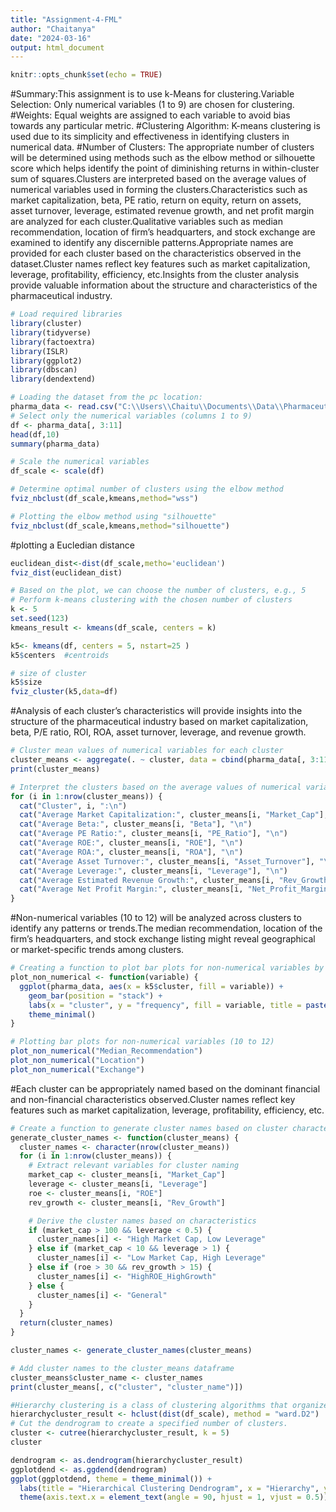 ---
title: "Assignment-4-FML"
author: "Chaitanya"
date: "2024-03-16"
output: html_document
---

```{r setup, include=FALSE}
knitr::opts_chunk$set(echo = TRUE)
```

#Summary:This assignment is to use k-Means for clustering.Variable Selection: Only numerical variables (1 to 9) are chosen for clustering.
#Weights: Equal weights are assigned to each variable to avoid bias towards any particular metric.
#Clustering Algorithm: K-means clustering is used due to its simplicity and effectiveness in identifying clusters in numerical data.
#Number of Clusters: The appropriate number of clusters will be determined using methods such as the elbow method or silhouette score which helps identify the point of diminishing returns in within-cluster sum of squares.Clusters are interpreted based on the average values of numerical variables used in forming the clusters.Characteristics such as market capitalization, beta, PE ratio, return on equity, return on assets, asset turnover, leverage, estimated revenue growth, and net profit margin are analyzed for each cluster.Qualitative variables such as median recommendation, location of firm's headquarters, and stock exchange are examined to identify any discernible patterns.Appropriate names are provided for each cluster based on the characteristics observed in the dataset.Cluster names reflect key features such as market capitalization, leverage, profitability, efficiency, etc.Insights from the cluster analysis provide valuable information about the structure and characteristics of the pharmaceutical industry.
```{r}
# Load required libraries
library(cluster)
library(tidyverse)
library(factoextra)
library(ISLR)
library(ggplot2)  
library(dbscan)
library(dendextend)

# Loading the dataset from the pc location:
pharma_data <- read.csv("C:\\Users\\Chaitu\\Documents\\Data\\Pharmaceuticals.csv")
# Select only the numerical variables (columns 1 to 9)
df <- pharma_data[, 3:11]
head(df,10)
summary(pharma_data)
```

```{r}
# Scale the numerical variables
df_scale <- scale(df)

# Determine optimal number of clusters using the elbow method
fviz_nbclust(df_scale,kmeans,method="wss")
```


```{r}
# Plotting the elbow method using "silhouette"
fviz_nbclust(df_scale,kmeans,method="silhouette")
```
#plotting a Eucledian distance 
```{r}
euclidean_dist<-dist(df_scale,metho='euclidean')
fviz_dist(euclidean_dist)
```


```{r}
# Based on the plot, we can choose the number of clusters, e.g., 5
# Perform k-means clustering with the chosen number of clusters
k <- 5  
set.seed(123)  
kmeans_result <- kmeans(df_scale, centers = k)

k5<- kmeans(df, centers = 5, nstart=25 )
k5$centers  #centroids
```

```{r}
# size of cluster
k5$size
fviz_cluster(k5,data=df)
```
#Analysis of each cluster's characteristics will provide insights into the structure of the pharmaceutical industry based on market capitalization, beta, P/E ratio, ROI, ROA, asset turnover, leverage, and revenue growth.
```{r}
# Cluster mean values of numerical variables for each cluster
cluster_means <- aggregate(. ~ cluster, data = cbind(pharma_data[, 3:11], cluster = kmeans_result$cluster), FUN = mean)
print(cluster_means)

# Interpret the clusters based on the average values of numerical variables
for (i in 1:nrow(cluster_means)) {
  cat("Cluster", i, ":\n")
  cat("Average Market Capitalization:", cluster_means[i, "Market_Cap"], "\n")
  cat("Average Beta:", cluster_means[i, "Beta"], "\n")
  cat("Average PE Ratio:", cluster_means[i, "PE_Ratio"], "\n")
  cat("Average ROE:", cluster_means[i, "ROE"], "\n")
  cat("Average ROA:", cluster_means[i, "ROA"], "\n")
  cat("Average Asset Turnover:", cluster_means[i, "Asset_Turnover"], "\n")
  cat("Average Leverage:", cluster_means[i, "Leverage"], "\n")
  cat("Average Estimated Revenue Growth:", cluster_means[i, "Rev_Growth"], "\n")
  cat("Average Net Profit Margin:", cluster_means[i, "Net_Profit_Margin"], "\n\n")
}
```

#Non-numerical variables (10 to 12) will be analyzed across clusters to identify any patterns or trends.The median recommendation, location of the firm’s headquarters, and stock exchange listing might reveal geographical or market-specific trends among clusters.
```{r}
# Creating a function to plot bar plots for non-numerical variables by cluster
plot_non_numerical <- function(variable) {
  ggplot(pharma_data, aes(x = k5$cluster, fill = variable)) +
    geom_bar(position = "stack") +
    labs(x = "cluster", y = "frequency", fill = variable, title = paste("Bar plot of", variable, "by Cluster")) +
    theme_minimal()
}

# Plotting bar plots for non-numerical variables (10 to 12)
plot_non_numerical("Median_Recommendation")
plot_non_numerical("Location")
plot_non_numerical("Exchange")

```

#Each cluster can be appropriately named based on the dominant financial and non-financial characteristics observed.Cluster names reflect key features such as market capitalization, leverage, profitability, efficiency, etc.
```{r}
# Create a function to generate cluster names based on cluster characteristics
generate_cluster_names <- function(cluster_means) {
  cluster_names <- character(nrow(cluster_means))
  for (i in 1:nrow(cluster_means)) {
    # Extract relevant variables for cluster naming
    market_cap <- cluster_means[i, "Market_Cap"]
    leverage <- cluster_means[i, "Leverage"]
    roe <- cluster_means[i, "ROE"]
    rev_growth <- cluster_means[i, "Rev_Growth"]

    # Derive the cluster names based on characteristics
    if (market_cap > 100 && leverage < 0.5) {
      cluster_names[i] <- "High Market Cap, Low Leverage"
    } else if (market_cap < 10 && leverage > 1) {
      cluster_names[i] <- "Low Market Cap, High Leverage"
    } else if (roe > 30 && rev_growth > 15) {
      cluster_names[i] <- "HighROE_HighGrowth"
    } else {
      cluster_names[i] <- "General"
    }
  }
  return(cluster_names)
}

cluster_names <- generate_cluster_names(cluster_means)

# Add cluster names to the cluster_means dataframe
cluster_means$cluster_name <- cluster_names
print(cluster_means[, c("cluster", "cluster_name")])


```

```{r}
#Hierarchy clustering is a class of clustering algorithms that organize data points into a hierarchical structure or tree-like hierarchy based on their similarity
hierarchycluster_result <- hclust(dist(df_scale), method = "ward.D2")
# Cut the dendrogram to create a specified number of clusters.
cluster <- cutree(hierarchycluster_result, k = 5)
cluster
```
```{r}
dendrogram <- as.dendrogram(hierarchycluster_result)
ggplotdend <- as.ggdend(dendrogram)
ggplot(ggplotdend, theme = theme_minimal()) +
  labs(title = "Hierarchical Clustering Dendrogram", x = "Hierarchy", y = "Height") +
  theme(axis.text.x = element_text(angle = 90, hjust = 1, vjust = 0.5))
```
